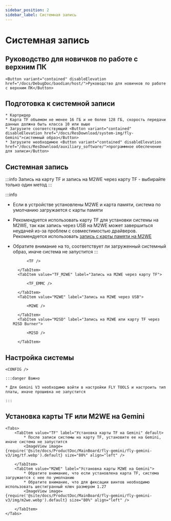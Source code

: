 ```yaml
---
sidebar_position: 2
sidebar_label: Системная запись
---
```








# Системная запись

## Руководство для новичков по работе с верхним ПК

    <Button variant="contained" disableElevation href="/docs/DebugDoc/baodian/host/">Руководство для новичков по работе с верхним ПК</Button>

## Подготовка к системной записи

    * Картридер
    * Карта TF объемом не менее 16 ГБ и не более 128 ГБ, скорость передачи данных должна быть класса 10 или выше
    * Загрузите соответствующий <Button variant="contained" disableElevation href="/docs/ResDownload/system-img/fly-Gemini">системный образ</Button>
    * Загрузите необходимое <Button variant="contained" disableElevation href="/docs/ResDownload/auxiliary_software/">программное обеспечение для записи</Button>

## Системная запись

:::info
Запись на карту TF и запись на M2WE через карту TF - выбирайте только один метод
:::

:::info
* Если в устройстве установлены M2WE и карта памяти, система по умолчанию загружается с карты памяти
* Рекомендуется использовать карту TF для установки системы на M2WE, так как запись через USB на M2WE может завершиться неудачей из-за проблем с совместимостью драйверов. Рекомендуется использовать [запись с карты памяти на M2WE](https://mellow-next.klipper.cn/docs/ProductDoc/SBC/fly-pi-v2/fly-os)
* Обратите внимание на то, соответствует ли загруженный системный образ, иначе система не запустится
:::

    <Tabs>
        <TabItem value="TF" label="Запись на карту TF" default>
            
            <TF />
            
        </TabItem>
        <TabItem value="TF_M2WE" label="Запись на M2WE через карту TF">
            
            <TF_EMMC />

        </TabItem>
        <TabItem value="M2WE" label="Запись на M2WE через USB">
            
            <M2WE />

        </TabItem>
        <TabItem value="M2SD" label="Запись на M2WE или карту TF через M2SD Burner">
            
            <M2SD />

        </TabItem>
    </Tabs>


## Настройка системы

    <CONFIG />

    :::danger Важно

    * Для Gemini V3 необходимо войти в настройки FLY TOOLS и настроить тип платы, иначе прошивка не запустится

    :::

## Установка карты TF или M2WE на Gemini

    <Tabs>
        <TabItem value="TF" label="Установка карты TF на Gemini" default>
            * После записи системы на карту TF, установите ее на Gemini, иначе система не запустится
            <ImageView image={require('@site/docs/ProductDoc/MainBoard/fly-gemini/fly-gemini-v3/img/tf.webp').default} size="80%" align="left" />  

        </TabItem>
        <TabItem value="M2WE" label="Установка карты M2WE на Gemini">
            * Обратите внимание, что если установлена карта TF, система загружается с нее по умолчанию
            * Обратите внимание, что для фиксации винтов необходимо использовать шестигранный ключ размером 1.27
            <ImageView image={require('@site/docs/ProductDoc/MainBoard/fly-gemini/fly-gemini-v3/img/m2we.webp').default} size="80%" align="left" />  

        </TabItem>
    </Tabs>